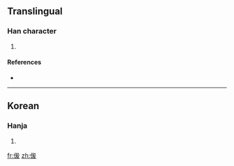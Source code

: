 ==Translingual==

===Han character===
{{Han char|rn=9|rad=人|as=06|sn=8|four=|canj=人戈大水 (OIKE)}}

# {{defn|Han|sort=人06}}

====References====
* {{Han ref|kx=0102.291|dkj=|dj=|hdz=|uh=3453|ud=13395|bh=|bd=}}

----

==Korean==

===Hanja===
{{ko-hanja|hangeul=준|rv=jun|mr=chun|y=cwun|eumhun=준걸|ehrv=jun-geol|ehmr=chun'gŏl|ehy=cwunkel}}

# {{defn|Korean|sort=人06}}

[[fr:㑓]]
[[zh:㑓]]